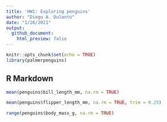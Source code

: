 ```yaml
---
title: 'HW1: Exploring penguins'
author: "Diego A. Dulanto"
date: "1/26/2021"
output: 
  github_document:
    html_preview: false
---
```


```r
knitr::opts_chunk$set(echo = TRUE)
library(palmerpenguins)
```

## R Markdown
```r
mean(penguins$bill_length_mm, na.rm = TRUE)

mean(penguins$flipper_length_mm, na.rm = TRUE, trim = 0.25)

range(penguins$body_mass_g, na.rm = TRUE)
```

